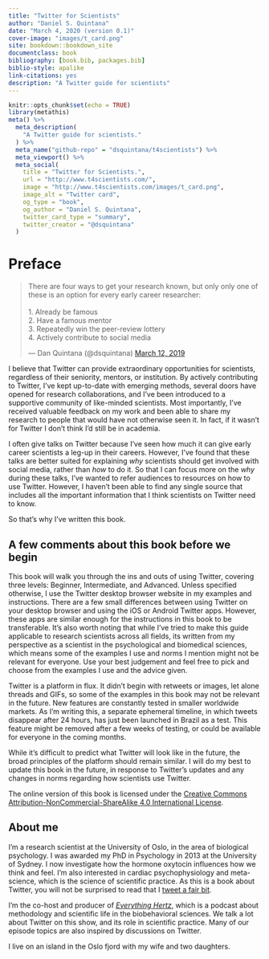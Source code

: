 ```yaml
--- 
title: "Twitter for Scientists"
author: "Daniel S. Quintana"
date: "March 4, 2020 (version 0.1)"
cover-image: "images/t_card.png"
site: bookdown::bookdown_site
documentclass: book
bibliography: [book.bib, packages.bib]
biblio-style: apalike
link-citations: yes
description: "A Twitter guide for scientists"
---
```


```r
knitr::opts_chunk$set(echo = TRUE)
library(metathis)
meta() %>%
  meta_description(
    "A Twitter guide for scientists."
  ) %>% 
  meta_name("github-repo" = "dsquintana/t4scientists") %>% 
  meta_viewport() %>% 
  meta_social(
    title = "Twitter for Scientists.",
    url = "http://www.t4scientists.com/",
    image = "http://www.t4scientists.com/images/t_card.png",
    image_alt = "Twitter card",
    og_type = "book",
    og_author = "Daniel S. Quintana",
    twitter_card_type = "summary",
    twitter_creator = "@dsquintana"
  )
```

# Preface {-#preface}

<blockquote class="twitter-tweet"><p lang="en" dir="ltr">There are four ways to get your research known, but only only one of these is an option for every early career researcher: <br><br>1. Already be famous <br>2. Have a famous mentor <br>3. Repeatedly win the peer-review lottery<br>4. Actively contribute to social media</p>&mdash; Dan Quintana (@dsquintana) <a href="https://twitter.com/dsquintana/status/1105416818791993344?ref_src=twsrc%5Etfw">March 12, 2019</a></blockquote> <script async src="https://platform.twitter.com/widgets.js" charset="utf-8"></script>

I believe that Twitter can provide extraordinary opportunities for scientists, regardless of their seniority, mentors, or institution. By actively contributing to Twitter, I've kept up-to-date with emerging methods, several doors have opened for research collaborations, and I've been introduced to a supportive community of like-minded scientists. Most importantly, I've received valuable feedback on my work and been able to share my research to people that would have not otherwise seen it. In fact, if it wasn't for Twitter I don't think I'd still be in academia. 

I often give talks on Twitter because I've seen how much it can give early career scientists a leg-up in their careers. However, I've found that these talks are better suited for explaining *why* scientists should get involved with social media, rather than *how* to do it. So that I can focus more on the *why* during these talks, I've wanted to refer audiences to resources on how to use Twitter. However, I haven't been able to find any single source that includes all the important information that I think scientists on Twitter need to know.

So that's why I've written this book. 

## A few comments about this book before we begin {-#a-few-comments-about-this-book-before-we-begin}

This book will walk you through the ins and outs of using Twitter, covering three levels: Beginner, Intermediate, and Advanced. Unless specified otherwise, I use the Twitter desktop browser website in my examples and instructions. There are a few small differences between using Twitter on your desktop browser and using the iOS or Android Twitter apps. However, these apps are similar enough for the instructions in this book to be transferable. It's also worth noting that while I've tried to make this guide applicable to research scientists across all fields, its written from my perspective as a scientist in the psychological and biomedical sciences, which means some of the examples I use and norms I mention might not be relevant for everyone. Use your best judgement and feel free to pick and choose from the examples I use and the advice given.

Twitter is a platform in flux. It didn't begin with retweets or images, let alone threads and GIFs, so some of the examples in this book may not be relevant in the future. New features are constantly tested in smaller worldwide markets. As I'm writing this, a separate ephemeral timeline, in which tweets disappear after 24 hours, has just been launched in Brazil as a test. This feature might be removed after a few weeks of testing, or could be available for everyone in the coming months. 

While it's difficult to predict what Twitter will look like in the future, the broad principles of the platform should remain similar. I will do my best to update this book in the future, in response to Twitter's updates and any changes in norms regarding how scientists use Twitter. 

The online version of this book is licensed under the [Creative Commons Attribution-NonCommercial-ShareAlike 4.0 International License](https://creativecommons.org/licenses/by-nc-sa/4.0/).

## About me {-#about-me}

I'm a research scientist at the University of Oslo, in the area of biological psychology. I was awarded my PhD in Psychology in 2013 at the University of Sydney. I now investigate how the hormone oxytocin influences how we think and feel. I'm also interested in cardiac psychophysiology and meta-science, which is the science of scientific practice. As this is a book about Twitter, you will not be surprised to read that I [tweet a fair bit](https://twitter.com/dsquintana).

I'm the co-host and producer of [*Everything Hertz*](https://everythinghertz.com/), which is a podcast about methodology and scientific life in the biobehavioral sciences. We talk a lot about Twitter on this show, and its role in scientific practice. Many of our episode topics are also inspired by discussions on Twitter.

I live on an island in the Oslo fjord with my wife and two daughters. 